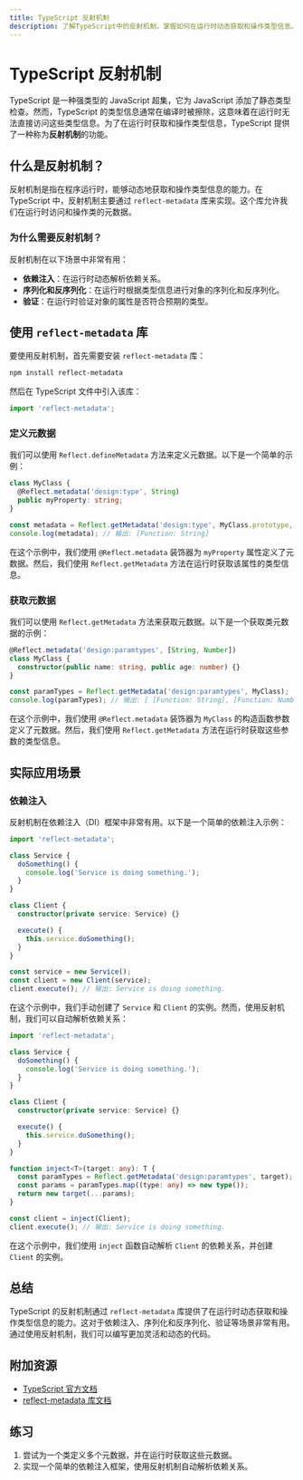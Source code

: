 ```yaml
---
title: TypeScript 反射机制
description: 了解TypeScript中的反射机制，掌握如何在运行时动态获取和操作类型信息。
---
```


# TypeScript 反射机制

TypeScript 是一种强类型的 JavaScript 超集，它为 JavaScript 添加了静态类型检查。然而，TypeScript 的类型信息通常在编译时被擦除，这意味着在运行时无法直接访问这些类型信息。为了在运行时获取和操作类型信息，TypeScript 提供了一种称为**反射机制**的功能。

## 什么是反射机制？

反射机制是指在程序运行时，能够动态地获取和操作类型信息的能力。在 TypeScript 中，反射机制主要通过 `reflect-metadata` 库来实现。这个库允许我们在运行时访问和操作类的元数据。

### 为什么需要反射机制？

反射机制在以下场景中非常有用：

- **依赖注入**：在运行时动态解析依赖关系。
- **序列化和反序列化**：在运行时根据类型信息进行对象的序列化和反序列化。
- **验证**：在运行时验证对象的属性是否符合预期的类型。

## 使用 `reflect-metadata` 库

要使用反射机制，首先需要安装 `reflect-metadata` 库：

```bash
npm install reflect-metadata
```

然后在 TypeScript 文件中引入该库：

```typescript
import 'reflect-metadata';
```

### 定义元数据

我们可以使用 `Reflect.defineMetadata` 方法来定义元数据。以下是一个简单的示例：

```typescript
class MyClass {
  @Reflect.metadata('design:type', String)
  public myProperty: string;
}

const metadata = Reflect.getMetadata('design:type', MyClass.prototype, 'myProperty');
console.log(metadata); // 输出: [Function: String]
```

在这个示例中，我们使用 `@Reflect.metadata` 装饰器为 `myProperty` 属性定义了元数据。然后，我们使用 `Reflect.getMetadata` 方法在运行时获取该属性的类型信息。

### 获取元数据

我们可以使用 `Reflect.getMetadata` 方法来获取元数据。以下是一个获取类元数据的示例：

```typescript
@Reflect.metadata('design:paramtypes', [String, Number])
class MyClass {
  constructor(public name: string, public age: number) {}
}

const paramTypes = Reflect.getMetadata('design:paramtypes', MyClass);
console.log(paramTypes); // 输出: [ [Function: String], [Function: Number] ]
```

在这个示例中，我们使用 `@Reflect.metadata` 装饰器为 `MyClass` 的构造函数参数定义了元数据。然后，我们使用 `Reflect.getMetadata` 方法在运行时获取这些参数的类型信息。

## 实际应用场景

### 依赖注入

反射机制在依赖注入（DI）框架中非常有用。以下是一个简单的依赖注入示例：

```typescript
import 'reflect-metadata';

class Service {
  doSomething() {
    console.log('Service is doing something.');
  }
}

class Client {
  constructor(private service: Service) {}

  execute() {
    this.service.doSomething();
  }
}

const service = new Service();
const client = new Client(service);
client.execute(); // 输出: Service is doing something.
```

在这个示例中，我们手动创建了 `Service` 和 `Client` 的实例。然而，使用反射机制，我们可以自动解析依赖关系：

```typescript
import 'reflect-metadata';

class Service {
  doSomething() {
    console.log('Service is doing something.');
  }
}

class Client {
  constructor(private service: Service) {}

  execute() {
    this.service.doSomething();
  }
}

function inject<T>(target: any): T {
  const paramTypes = Reflect.getMetadata('design:paramtypes', target);
  const params = paramTypes.map((type: any) => new type());
  return new target(...params);
}

const client = inject(Client);
client.execute(); // 输出: Service is doing something.
```

在这个示例中，我们使用 `inject` 函数自动解析 `Client` 的依赖关系，并创建 `Client` 的实例。

## 总结

TypeScript 的反射机制通过 `reflect-metadata` 库提供了在运行时动态获取和操作类型信息的能力。这对于依赖注入、序列化和反序列化、验证等场景非常有用。通过使用反射机制，我们可以编写更加灵活和动态的代码。

## 附加资源

- [TypeScript 官方文档](https://www.typescriptlang.org/docs/)
- [reflect-metadata 库文档](https://github.com/rbuckton/reflect-metadata)

## 练习

1. 尝试为一个类定义多个元数据，并在运行时获取这些元数据。
2. 实现一个简单的依赖注入框架，使用反射机制自动解析依赖关系。
